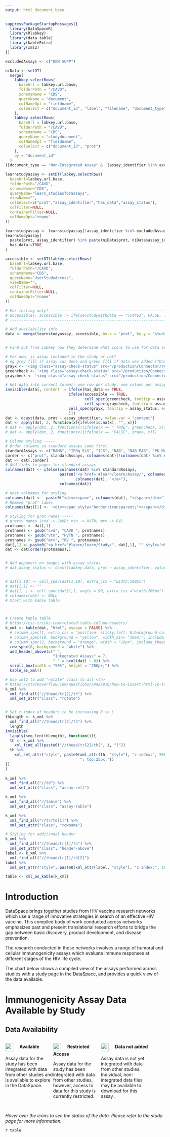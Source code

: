 ```yaml
---
output: html_document_base
---
```


<link rel="stylesheet" type="text/css" href="../../_webdav/CAVD/@files/CAVD-DataSpace-Reports/dependencies/css/learn_report_full.css">

<script>
$(document).ready(function(){
    $('[data-toggle="tooltip"]').tooltip(); 
});
</script>
<style>
th.rotate {
  height: 150px;
  white-space: nowrap;
  background: white;
  border:white;
  top: 25px; 
}

th.rotate > div {
    transform: translate(20px, 55px) rotate(315deg);
    width: 35px;
}
th.rotate > div > span {
  border-bottom: 1px solid #ccc;
  padding: 5px 10px;
}
td.rowname {
  z-index: 1;
  position: sticky;
  left: 0;
  background-color: #FFFFFF;
  padding-left: 5px;
}
td.assay-cell {
  text-align:center;
  height:35px;
  width:35px;
  padding:5px;
  border: 1px solid #ddd;
}
table.assay-table {
   border-collapse:collapse;
}

.col {
  width:30%;
  float:left;
}
img {
height: 25px;
width: 25px;
max-width: 100%;
}

.header-above {
  height: 25px;
  z-index: 500;
  position:sticky;
  top:0;
  background-color: #FFFFFF
}

.header-above > div {
  transform: translate(0px, 50px);
}
</style>

```r

suppressPackageStartupMessages({
  library(DataSpaceR)
  library(Rlabkey)
  library(data.table)
  library(kableExtra)
  library(xml2)
})

excludedAssays <- c("DEM SUPP")

niData <- setDT(
  merge(
    labkey.selectRows(
      baseUrl = labkey.url.base,
      folderPath = "/CAVD",
      schemaName = "CDS",
      queryName = "document",
      colNameOpt = "fieldname",
      colSelect = c("document_id", "label", "filename", "document_type", "assay_identifier")
    ),
    labkey.selectRows(
      baseUrl = labkey.url.base,
      folderPath = "/CAVD",
      schemaName = "CDS",
      queryName = "studydocument",
      colNameOpt = "fieldname",
      colSelect = c("document_id", "prot")
    ),
    by = "document_id"
  )
)[document_type == "Non-Integrated Assay" & !(assay_identifier %in% excludedAssays),]

learnstudyassay <- setDT(labkey.selectRows(
  baseUrl=labkey.url.base,
  folderPath="/CAVD",
  schemaName="CDS",
  queryName="learn_studiesforassays",
  viewName="",
  colSelect=c("prot","assay_identifier","has_data","assay_status"),
  colFilter=NULL,
  containerFilter=NULL,
  colNameOpt="rname"
))

learnstudyassay <- learnstudyassay[!assay_identifier %in% excludedAssays]
learnstudyassay[
  paste(prot, assay_identifier) %in% paste(niData$prot, niData$assay_identifier),
  has_data:=TRUE
]

accessible <- setDT(labkey.selectRows(
  baseUrl=labkey.url.base,
  folderPath="/CAVD",
  schemaName="CDS",
  queryName="UserStudyAccess",
  viewName="",
  colFilter=NULL,
  containerFilter=NULL,
  colNameOpt="rname"
))

# For testing only! ------------------------------------------------------------------------
# accessible[, accessible := ifelse(studywithdata == "cvd463", FALSE, TRUE)]
# ------------------------------------------------------------------------------------------

# Add availability info
data <- merge(learnstudyassay, accessible, by.x = "prot", by.y = "studywithdata", all.x = TRUE, all.y = TRUE)


# Find out from Labkey how they determine what icons to use for data availability -- maybe implement? 

# For now, is assay included in the study or not? 
# eg grey fill if assay was done and green fill if data was added ("Data added to DataSpace")... then user can go to study page to get more details (maybe include link to study page?)
grayx <- '<img class="assay-check-status" src="/production/Connector/resources/images/learn/smallGreyX.png" class="transparent">'
greencheck <- '<img class="assay-check-status" src="/production/Connector/resources/images/learn/smallCheck.png" class="transparent">'
graycheck <- '<img class="assay-check-status" src="/production/Connector/resources/images/learn/grayCheck.png" class="transparent">'

# Get data into correct format: one row per study, one column per assay
invisible(data[, content := ifelse(has_data == TRUE,
                            ifelse(accessible == TRUE, 
                                   cell_spec(greencheck, tooltip = assay_status, escape = FALSE),
                                   cell_spec(graycheck, tooltip = assay_status, escape = FALSE)),
                            cell_spec(grayx, tooltip = assay_status, escape = FALSE)
                            )])
dat <- dcast(data, prot ~ assay_identifier, value.var = "content")
dat <- apply(dat, 2, function(x){ifelse(is.na(x), "", x)})
# dat <- apply(dat, 2, function(x){ifelse(x == " TRUE", greencheck, x)})
# dat <- apply(dat, 2, function(x){ifelse(x == "FALSE", grayx, x)})

# Column styling ----- 
# Order columns so standard assays come first
standardAssays <- c("BAMA", "IFNg ELS", "ICS", "NAB", "NAB MAB", "PK MAB")
corder <- c("prot", standardAssays, colnames(dat)[!colnames(dat) %in% c("prot", standardAssays)])
dat <- dat[,corder]
# Add links to pages for standard assays
colnames(dat) <- ifelse(colnames(dat) %in% standardAssays, 
                        paste0("<a href='#learn/learn/Assay/", colnames(dat), "'>",
                               colnames(dat), "</a>"), 
                        colnames(dat))

# nest colnames for styling
colnames(dat) <-  paste0("<div><span>", colnames(dat), "</span></div>")
# Remove "prot" label
colnames(dat)[1] <- '<div><span style="border:transparent;"></span></div>'

# Styling for prot names -----
# pretty names (cvd -> CAVD; vtn -> HVTN; mrv -> RV)
protnames <- dat[,1]
protnames <- gsub("cvd", "CAVD ", protnames)
protnames <- gsub("vtn", "HVTN ", protnames)
protnames <- gsub("mrv", "RV ", protnames)
dat[,1] <- paste0("<a href='#learn/learn/Study/", dat[,1], "' style='white-space:nowrap;'>",protnames,"</a>")
dat <- dat[order(protnames),]


# Add popovers on images with assay_status
# dat_assay_status <- dcast(labkey.data, prot ~ assay_identifier, value.var = "assay_status")


# dat[1,10] <- cell_spec(dat[1,10], extra_css = "width:500px")
# dat[1,1] <- ""
# dat[1, ] <- cell_spec(dat[1,], angle = 90, extra_css ="width:200px")
# colnames(dat) <- NULL
# Start with kable table



# Create kable table
# https://css-tricks.com/rotated-table-column-headers/
k_xml <- kable(dat, "html", escape = FALSE) %>%
  # column_spec(1, extra_css = "position: sticky;left: 0;background-color: #FFFFFF;") %>%
  # column_spec(10, background = "yellow", width_min= "30em;", include_thead = TRUE) %>%
  # column_spec(2, background = "orange", width = "10px", include_thead = TRUE) %>%
  row_spec(0, background = "white") %>%
  add_header_above(c(" ", 
                     "Integrated Assays" = 7, 
                     " " = ncol(dat) - 8)) %>% 
  scroll_box(width = "90%", height = "700px;") %>%
  kable_as_xml()

# Use xml2 to add "rotate" class to all <th>
# https://stackoverflow.com/questions/54425916/how-to-insert-html-in-table-of-kableextra
k_xml %>%
  xml_find_all("//thead/tr[2]/th") %>% 
  xml_set_attr("class", "rotate")


# Set z-index of headers to be increasing R to L
thLength <- k_xml %>%
  xml_find_all("//thead/tr[2]/th") %>% 
  length
invisible(
  lapply(seq_len(thLength), function(i){
  th <- k_xml %>% 
    xml_find_all(paste0("//thead/tr[2]/th[", i, "]"))
  th %>%
    xml_set_attr("style", paste0(xml_attr(th, "style"), "z-index:", 500 + thLength - i+10, 
                                 "; top:25px;"))
})
)
 
k_xml %>%
  xml_find_all("//td") %>%
  xml_set_attr("class", "assay-cell")

k_xml %>%
  xml_find_all("//table") %>%
  xml_set_attr("class", "assay-table")

k_xml %>%
  xml_find_all("//tr/td[1]") %>%
  xml_set_attr("class", "rowname")

# Styling for additional header
k_xml %>%
  xml_find_all("//thead/tr[1]/th") %>% 
  xml_set_attr("class", "header-above")
label <- k_xml %>%
  xml_find_all("//thead/tr[1]/th[2]") 
label %>%
  xml_set_attr("style", paste0(xml_attr(label, "style"), "z-index:", 1000))

table <- xml_as_kable(k_xml)

```

# Introduction

DataSpace brings together studies from HIV vaccine research networks which use a range of innovative strategies in search of an effective HIV vaccine. This compiled body of work conducted across networks emphasizes past and present translational research efforts to bridge the gap between basic discovery, product development, and disease prevention.

The research conducted in these networks involves a range of humoral and cellular immunogenicity assays which evaluate immune responses at different stages of the HIV life cycle.

The chart below shows a compiled view of the assays performed across studies with a study page in the DataSpace, and provides a quick view of the data available.

# Immunogenicity Assay Data Available by Study

## Data Availability 
<div style = "float:left; width:100%; margin-bottom:30px;">
<div class = "col">
<img src="/production/Connector/resources/images/learn/smallCheck.png" class="transparent" style = "height: 25px; vertical-align:middle;"> 
&nbsp;
&nbsp;
<span style="font-weight:bold">Available</span>

Assay data for the study has been integrated with data from other studies and is available to explore in the DataSpace.
</div>

<div class = "col">
<img src="/production/Connector/resources/images/learn/grayCheck.png" class="transparent" style = "height: 25px; vertical-align:middle;"> 
&nbsp;
&nbsp;
<span style="font-weight:bold">Restricted Access</span>

Assay data for the study has been integrated with data from other studies, however, access to data for this study is currently restricted.
</div>


<div class = "col">
<img src="/production/Connector/resources/images/learn/smallGreyX.png" class="transparent" style = "height: 25px; vertical-align:middle;"> 
&nbsp;
&nbsp;
<span style="font-weight:bold">Data not added</span>

Assay data is not yet integrated with data from other studies. Individual, non-integrated data files may be available to download for this assay .
</div>
<!-- <div style="width:10%"></div> -->
</div>


*Hover over the icons to see the status of the data. Please refer to the study page for more information.*


`r table`
<br>
<br>
